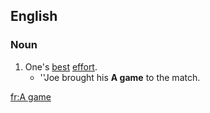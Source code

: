 ==English==

===Noun===
{{en-noun|sg=[[A]] [[game]]}}
# One's [[best]] [[effort]].
#* ''Joe brought his '''A game''' to the match.

[[fr:A game]]